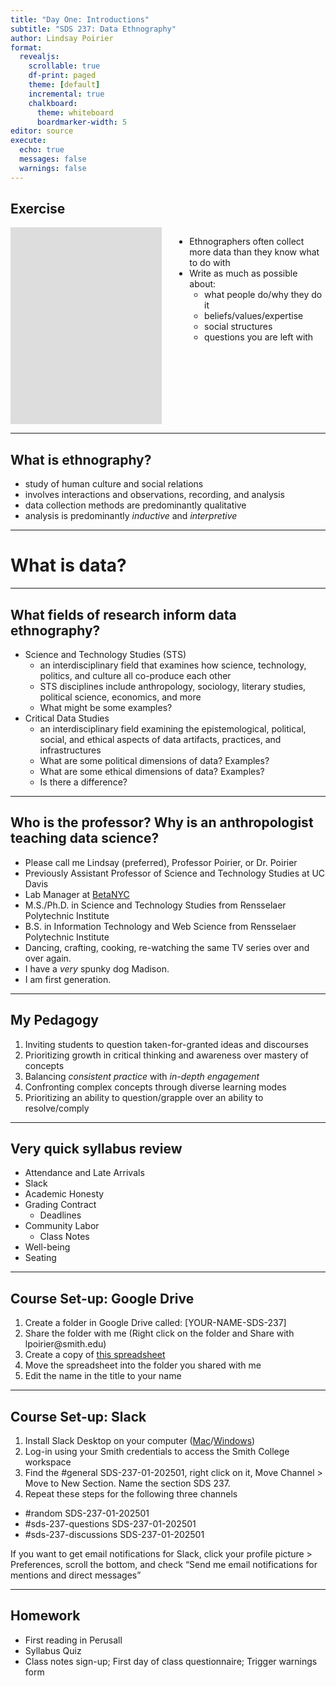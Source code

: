 ```yaml
---
title: "Day One: Introductions"
subtitle: "SDS 237: Data Ethnography"
author: Lindsay Poirier
format: 
  revealjs:
    scrollable: true
    df-print: paged
    theme: [default]
    incremental: true
    chalkboard:
      theme: whiteboard
      boardmarker-width: 5
editor: source
execute:
  echo: true
  messages: false
  warnings: false
---
```


## Exercise

:::: {.columns}

::: {.column width="50%"}

<iframe width="560" height="315" src="https://www.youtube.com/embed/Slb8pLiPCDg?si=eVz1_UFpTpWNSebO" title="YouTube video player" frameborder="0" allow="accelerometer; autoplay; clipboard-write; encrypted-media; gyroscope; picture-in-picture; web-share" referrerpolicy="strict-origin-when-cross-origin" allowfullscreen></iframe>

:::

::: {.column width="50%"}

- Ethnographers often collect more data than they know what to do with
- Write as much as possible about:
  - what people do/why they do it
  - beliefs/values/expertise
  - social structures
  - questions you are left with
  
:::
:::

---

## What is ethnography?

- study of human culture and social relations
- involves interactions and observations, recording, and analysis
- data collection methods are predominantly qualitative 
- analysis is predominantly *inductive* and *interpretive*

---

# What is data?

---

## What fields of research inform data ethnography?

- Science and Technology Studies (STS)
  - an interdisciplinary field that examines how science, technology, politics, and culture all co-produce each other
  - STS disciplines include anthropology, sociology, literary studies, political science, economics, and more
  - What might be some examples?
- Critical Data Studies
  - an interdisciplinary field examining the epistemological, political, social, and ethical aspects of data artifacts, practices, and infrastructures
  - What are some political dimensions of data? Examples?
  - What are some ethical dimensions of data? Examples?
  - Is there a difference?
  
---

## Who is the professor? Why is an anthropologist teaching data science?

- Please call me Lindsay (preferred), Professor Poirier, or Dr. Poirier
- Previously Assistant Professor of Science and Technology Studies at UC Davis
- Lab Manager at [BetaNYC](https://beta.nyc/)
- M.S./Ph.D. in Science and Technology Studies from Rensselaer Polytechnic Institute
- B.S. in Information Technology and Web Science from Rensselaer Polytechnic Institute
- Dancing, crafting, cooking, re-watching the same TV series over and over again.
- I have a *very* spunky dog Madison.
- I am first generation. 

---

## My Pedagogy

1. Inviting students to question taken-for-granted ideas and discourses
2. Prioritizing growth in critical thinking and awareness over mastery of concepts
3. Balancing *consistent practice* with *in-depth engagement*
4. Confronting complex concepts through diverse learning modes
5. Prioritizing an ability to question/grapple over an ability to resolve/comply

---

## Very quick syllabus review

- Attendance and Late Arrivals
- Slack
- Academic Honesty
- Grading Contract
  - Deadlines
- Community Labor
  - Class Notes
- Well-being
- Seating

---

## Course Set-up: Google Drive

1. Create a folder in Google Drive called: [YOUR-NAME-SDS-237]
2. Share the folder with me (Right click on the folder and Share with lpoirier@smith.edu)
3. Create a copy of [this spreadsheet](https://docs.google.com/spreadsheets/u/1/d/187FGeX9ByXa4-1hnqFFY5H-j4Aq8bAwbLjnVyJnGGyc/copy)
4. Move the spreadsheet into the folder you shared with me
5. Edit the name in the title to your name

---


## Course Set-up: Slack

1. Install Slack Desktop on your computer ([Mac](https://slack.com/intl/en-gb/downloads/mac)/[Windows](https://slack.com/downloads/windows))
2. Log-in using your Smith credentials to access the Smith College workspace
3. Find the #general SDS-237-01-202501, right click on it, Move Channel > Move to New Section. Name the section SDS 237.
4. Repeat these steps for the following three channels
  -   #random SDS-237-01-202501
  -   #sds-237-questions  SDS-237-01-202501
  -   #sds-237-discussions SDS-237-01-202501

If you want to get email notifications for Slack, click your profile picture > Preferences, scroll the bottom, and check "Send me email notifications for mentions and direct messages"

---

## Homework

-   First reading in Perusall
-   Syllabus Quiz
-   Class notes sign-up; First day of class questionnaire; Trigger warnings form



